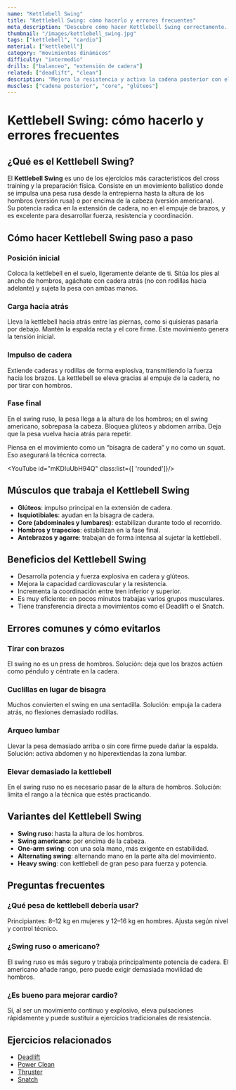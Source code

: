 ```yaml
---
name: "Kettlebell Swing"
title: "Kettlebell Swing: cómo hacerlo y errores frecuentes"
meta_description: "Descubre cómo hacer Kettlebell Swing correctamente. Técnica detallada, músculos implicados y errores frecuentes que evitar siempre."
thumbnail: "/images/kettlebell_swing.jpg"
tags: ["kettlebell", "cardio"]
material: ["kettlebell"]
category: "movimientos dinámicos"
difficulty: "intermedio"
drills: ["balanceo", "extensión de cadera"]
related: ["deadlift", "clean"]
description: "Mejora la resistencia y activa la cadena posterior con el Kettlebell Swing, un movimiento clásico de cross training de intensidad variable."
muscles: ["cadena posterior", "core", "glúteos"]
---
```


# Kettlebell Swing: cómo hacerlo y errores frecuentes

## ¿Qué es el Kettlebell Swing?
El **Kettlebell Swing** es uno de los ejercicios más característicos del cross training y la preparación física. Consiste en un movimiento balístico donde se impulsa una pesa rusa desde la entrepierna hasta la altura de los hombros (versión rusa) o por encima de la cabeza (versión americana).  
Su potencia radica en la extensión de cadera, no en el empuje de brazos, y es excelente para desarrollar fuerza, resistencia y coordinación.

## Cómo hacer Kettlebell Swing paso a paso

### Posición inicial
Coloca la kettlebell en el suelo, ligeramente delante de ti. Sitúa los pies al ancho de hombros, agáchate con cadera atrás (no con rodillas hacia adelante) y sujeta la pesa con ambas manos.

### Carga hacia atrás
Lleva la kettlebell hacia atrás entre las piernas, como si quisieras pasarla por debajo. Mantén la espalda recta y el core firme. Este movimiento genera la tensión inicial.

### Impulso de cadera
Extiende caderas y rodillas de forma explosiva, transmitiendo la fuerza hacia los brazos. La kettlebell se eleva gracias al empuje de la cadera, no por tirar con hombros.

### Fase final
En el swing ruso, la pesa llega a la altura de los hombros; en el swing americano, sobrepasa la cabeza. Bloquea glúteos y abdomen arriba. Deja que la pesa vuelva hacia atrás para repetir.

Piensa en el movimiento como un “bisagra de cadera” y no como un squat. Eso asegurará la técnica correcta.

<YouTube id="mKDIuUbH94Q" class:list={[ 'rounded']}/>

## Músculos que trabaja el Kettlebell Swing
- **Glúteos**: impulso principal en la extensión de cadera.  
- **Isquiotibiales**: ayudan en la bisagra de cadera.  
- **Core (abdominales y lumbares)**: estabilizan durante todo el recorrido.  
- **Hombros y trapecios**: estabilizan en la fase final.  
- **Antebrazos y agarre**: trabajan de forma intensa al sujetar la kettlebell.  

## Beneficios del Kettlebell Swing
- Desarrolla potencia y fuerza explosiva en cadera y glúteos.  
- Mejora la capacidad cardiovascular y la resistencia.  
- Incrementa la coordinación entre tren inferior y superior.  
- Es muy eficiente: en pocos minutos trabajas varios grupos musculares.  
- Tiene transferencia directa a movimientos como el Deadlift o el Snatch.  

## Errores comunes y cómo evitarlos

### Tirar con brazos
El swing no es un press de hombros. Solución: deja que los brazos actúen como péndulo y céntrate en la cadera.

### Cuclillas en lugar de bisagra
Muchos convierten el swing en una sentadilla. Solución: empuja la cadera atrás, no flexiones demasiado rodillas.

### Arqueo lumbar
Llevar la pesa demasiado arriba o sin core firme puede dañar la espalda. Solución: activa abdomen y no hiperextiendas la zona lumbar.

### Elevar demasiado la kettlebell
En el swing ruso no es necesario pasar de la altura de hombros. Solución: limita el rango a la técnica que estés practicando.


## Variantes del Kettlebell Swing
- **Swing ruso**: hasta la altura de los hombros.  
- **Swing americano**: por encima de la cabeza.  
- **One-arm swing**: con una sola mano, más exigente en estabilidad.  
- **Alternating swing**: alternando mano en la parte alta del movimiento.  
- **Heavy swing**: con kettlebell de gran peso para fuerza y potencia.  

## Preguntas frecuentes

### ¿Qué pesa de kettlebell debería usar?
Principiantes: 8–12 kg en mujeres y 12–16 kg en hombres. Ajusta según nivel y control técnico.

### ¿Swing ruso o americano?
El swing ruso es más seguro y trabaja principalmente potencia de cadera. El americano añade rango, pero puede exigir demasiada movilidad de hombros.

### ¿Es bueno para mejorar cardio?
Sí, al ser un movimiento continuo y explosivo, eleva pulsaciones rápidamente y puede sustituir a ejercicios tradicionales de resistencia.

## Ejercicios relacionados
- [Deadlift](/movimientos/deadlift)  
- [Power Clean](/movimientos/power-clean)  
- [Thruster](/movimientos/thruster)  
- [Snatch](/movimientos/power-snatch)  